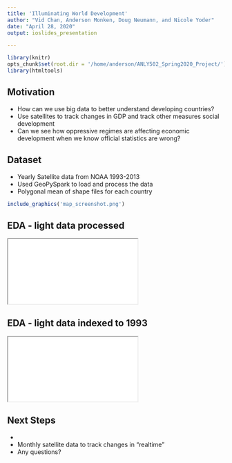 ```yaml
---
title: 'Illuminating World Development'
author: "Vid Chan, Anderson Monken, Doug Neumann, and Nicole Yoder"
date: "April 28, 2020"
output: ioslides_presentation

---
```


```r
library(knitr)
opts_chunk$set(root.dir = '/home/anderson/ANLY502_Spring2020_Project/')
library(htmltools)

```

## Motivation

* How can we use big data to better understand developing countries?
* Use satellites to track changes in GDP and track other measures social development
* Can we see how oppressive regimes are affecting economic development when we know official statistics are wrong?

## Dataset

* Yearly Satellite data from NOAA 1993-2013
* Used GeoPySpark to load and process the data
* Polygonal mean of shape files for each country

```r

include_graphics('map_screenshot.png')
```

## EDA - light data processed

<iframe src="light.html"></iframe>

## EDA - light data indexed to 1993

<iframe src="light_index.html"></iframe>

## Next Steps

* 
* Monthly satellite data to track changes in "realtime"
* Any questions?